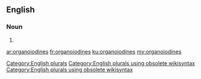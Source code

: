 ==English==

===Noun===
{{head|en}}

# {{plural of|organoiodine}}

[[Category:English plurals]][[Category:English plurals using obsolete wikisyntax]][[Category:English plurals using obsolete wikisyntax]]

[[ar:organoiodines]]
[[fr:organoiodines]]
[[ku:organoiodines]]
[[my:organoiodines]]